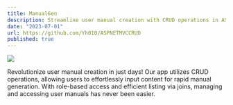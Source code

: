 ```yaml
---
title: ManualGen
description: Streamline user manual creation with CRUD operations in ASP.NET MVC.
date: "2023-07-01"
url: https://github.com/Yh010/ASPNETMVCCRUD
published: true
---
```


[![](https://drive.google.com/uc?id=1vVRxKHkN5VQaQIQwoMsW_BwNKtUqoGQJ)](https://github.com/Yh010/ASPNETMVCCRUD)

Revolutionize user manual creation in just days! Our app utilizes CRUD operations, allowing users to effortlessly input content for rapid manual generation. With role-based access and efficient listing via joins, managing and accessing user manuals has never been easier.
